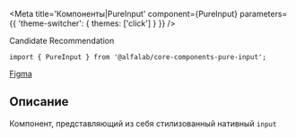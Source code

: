 


<Meta
    title='Компоненты|PureInput'
    component={PureInput}
    parameters={{ 'theme-switcher': { themes: ['click'] } }}
/>

<Title>
    PureInput ({name}@{version})
</Title>

<Status>
  Candidate Recommendation
</Status>

```tsx
import { PureInput } from '@alfalab/core-components-pure-input';
```

<Design>
  <a href="https://www.figma.com/file/hqSP3L6qu8UcL3sf18Su1M/Web-Components?node-id=49%3A0">Figma</a>
</Design>

## Описание

Компонент, представляющий из себя стилизованный нативный `input`

<Story name='Песочница'>
    <PureInput
        size={select('size', ['s', 'm', 'l'], 's')}
        type={select(
            'type',
            ['number', 'card', 'email', 'money', 'password', 'tel', 'text'],
            'text',
        )}
        block={boolean('block', false)}
        disabled={boolean('disabled', false)}
        placeholder={text('placeholder', '')}
    />
</Story>

<Props of={PureInput} />
